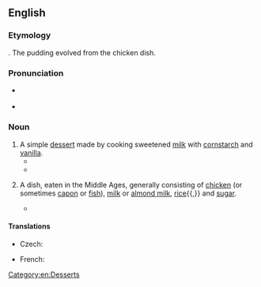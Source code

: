 ==English==
{{wikipedia}}

===Etymology===
{{etyl|fro|en}} {{m|fro|[[blanc]] [[mangier]]||white food}}. The pudding evolved from the chicken dish.

===Pronunciation===
* {{a|UK}} {{IPA|en|/bləˈmɒn(d)ʒ/}}
* {{a|US}} {{IPA|en|/bləˈmɑn(d)ʒ/}}

===Noun===
{{en-noun|~}}

# A simple [[dessert]] made by cooking sweetened [[milk]] with [[cornstarch]] and [[vanilla]].
#* {{quote-text|en|year=2010|author=Kate Jennings|title=Trouble: Evolution of a Radical: Selected Writings 1970-2010|page=36|passage=I was a snarler. I prided myself on being a snarler. I would go to great lengths to avoid stereotypical feminine behaviour. I thought that in being outrageous or out of control, which I viewed as synonymous, I was thumbing my nose at the patriarchy. My biggest fear about [[AA]] was that I would lose my edge. Turn into '''[[blancmange]]'''.}}
#* {{quote-journal|en|date=2018-07-03|title=England knock Colombia out of World Cup in last-16 penalty shootout|author={{w|Daniel Taylor (journalist)|Daniel Taylor}}|journal={{w|The Guardian}}|url=https://www.theguardian.com/football/2018/jul/03/colombia-england-world-cup-last-16-match-report|passage=Yet the shootout was only part of the story against tough, obdurate opponents – “animals” according to Chris Waddle in his radio commentary – on a night when Colombia’s supporters had filled this stadium in swathes of bright yellow, bouncing and swaying like human '''blancmange''' and creating a raucous din.}}
# {{lb|en|historical}} A dish, eaten in the Middle Ages, generally consisting of [[chicken]] (or sometimes [[capon]] or [[fish]]), [[milk]] or [[almond milk]], [[rice]]{{,}} and [[sugar]].
#* {{quote-text|en|year=2011|author=Annette Hope|title=Londoners' Larder: English Cuisine from Chaucer to the Present|isbn=1780573855|passage=Chaucer's Cook made '''blancmange''' with the best of them, according to the Prologue to the Tales. There were two versions of this popular dish in Chaucer's day, one made with fish and the other with capon or chicken.}}

====Translations====
{{trans-top|dessert}}
* Czech: {{t+|cs|pudink|m}}
{{trans-mid}}
* French: {{t+|fr|blanc-manger|m}}
{{trans-bottom}}

[[Category:en:Desserts]]